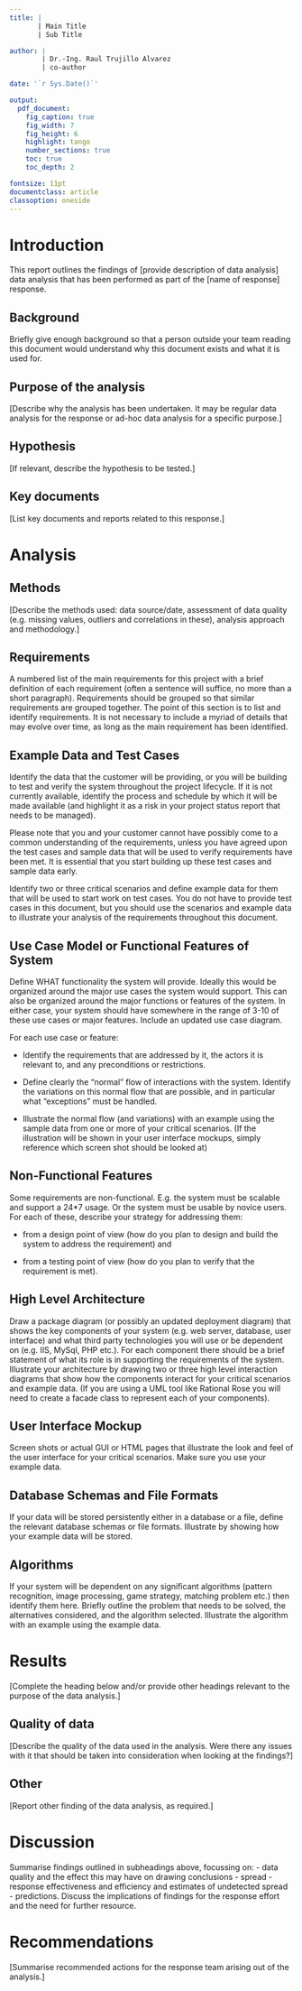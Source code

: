 ```yaml
---
title: |
       | Main Title
       | Sub Title

author: |
        | Dr.-Ing. Raul Trujillo Alvarez
        | co-author

date: '`r Sys.Date()`'

output:
  pdf_document:
    fig_caption: true
    fig_width: 7
    fig_height: 6
    highlight: tango
    number_sections: true
    toc: true
    toc_depth: 2

fontsize: 11pt
documentclass: article
classoption: oneside
---
```


# Introduction
This report outlines the findings of [provide description of data analysis] data analysis that has been performed as part of the [name of response] response.

## Background

Briefly give enough background so that a person outside your team reading this document would understand why this document exists and what it is used for.

## Purpose of the analysis
[Describe why the analysis has been undertaken.  It may be regular data analysis for the response or ad-hoc data analysis for a specific purpose.]

## Hypothesis
[If relevant, describe the hypothesis to be tested.]

## Key documents
[List key documents and reports related to this response.]

# Analysis

## Methods
[Describe the methods used: data source/date, assessment of data quality (e.g. missing values, outliers and correlations in these), analysis approach and methodology.]

## Requirements

A numbered list of the main requirements for this project with a brief definition of each requirement (often a sentence will suffice, no more than a short paragraph).  Requirements should be grouped so that similar requirements are grouped together.  The point of this section is to list and identify requirements.  It is not necessary to include a myriad of details that may evolve over time, as long as the main requirement has been identified.

## Example Data and Test Cases

Identify the data that the customer will be providing, or you will be building to test and verify the system throughout the project lifecycle. If it is not currently available, identify the process and schedule by which it will be made available (and highlight it as a risk in your project status report that needs to be managed).  

Please note that you and your customer cannot have possibly come to a common understanding of the requirements, unless you have agreed upon the test cases and sample data that will be used to verify requirements have been met.  It is essential that you start building up these test cases and sample data early.

Identify two or three critical scenarios and define example data for them that will be used to start work on test cases.  You do not have to provide test cases in this document, but you should use the scenarios and example data to illustrate your analysis of the requirements throughout this document.

## Use Case Model or Functional Features of System

Define WHAT functionality the system will provide. Ideally this would be organized around the major use cases the system would support. This can also be organized around the major functions or features of the system. In either case, your system should have somewhere in the range of 3-10 of these use cases or major features. Include an updated use case diagram.

For each use case or feature:

- Identify the requirements that are addressed by it, the actors it is relevant to, and any preconditions or restrictions.

- Define clearly the "normal" flow of interactions with the system. Identify the variations on this normal flow that are possible, and in particular what "exceptions" must be handled.

- Illustrate the normal flow (and variations) with an example using the sample data from one or more of your critical scenarios. (If the illustration will be shown in your user interface mockups, simply reference which screen shot should be looked at)

## Non-Functional Features

Some requirements are non-functional. E.g. the system must be scalable and support a 24*7 usage. Or the system must be usable by novice users. For each of these, describe your strategy for addressing them:

- from a design point of view (how do you plan to design and build the system to address the requirement) and

- from a testing point of view (how do you plan to verify that the requirement is met).

## High Level Architecture

Draw a package diagram (or possibly an updated deployment diagram) that shows the key components of your system (e.g. web server, database, user interface) and what third party technologies you will use or be dependent on (e.g. IIS, MySql, PHP etc.). For each component there should be a brief statement of what its role is in supporting the requirements of the system. Illustrate your architecture by drawing two or three high level interaction diagrams that show how the components interact for your critical scenarios and example data. (If you are using a UML tool like Rational Rose you will need to create a facade class to represent each of your components).

## User Interface Mockup

Screen shots or actual GUI or HTML pages that illustrate the look and feel of the user interface for your critical scenarios. Make sure you use your example data.

## Database Schemas and File Formats

If your data will be stored persistently either in a database or a file, define the relevant database schemas or file formats. Illustrate by showing how your example data will be stored.

## Algorithms

If your system will be dependent on any significant algorithms (pattern recognition, image processing, game strategy, matching problem etc.) then identify them here. Briefly outline the problem that needs to be solved, the alternatives considered, and the algorithm selected. Illustrate the algorithm with an example using the example data.

# Results
[Complete the heading below and/or provide other headings relevant to the purpose of the data analysis.]

## Quality of data
[Describe the quality of the data used in the analysis.  Were there any issues with it that should be taken into consideration when looking at the findings?]

## Other
[Report other finding of the data analysis, as required.]

# Discussion
Summarise findings outlined in subheadings above, focussing on:
- data quality and the effect this may have on drawing conclusions
- spread
- response effectiveness and efficiency and estimates of undetected spread
- predictions.
Discuss the implications of findings for the response effort and the need for further resource.

# Recommendations
[Summarise recommended actions for the response team arising out of the analysis.]
